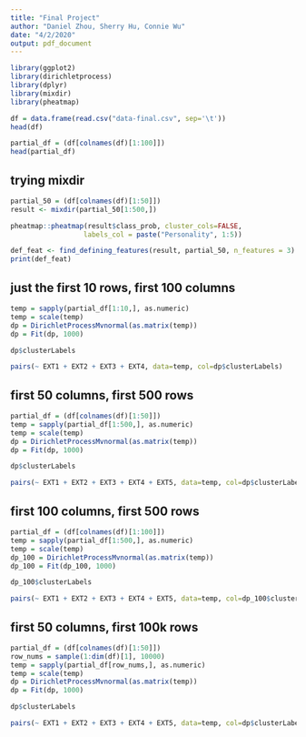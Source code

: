 ```yaml
---
title: "Final Project"
author: "Daniel Zhou, Sherry Hu, Connie Wu"
date: "4/2/2020"
output: pdf_document
---
```


```r
library(ggplot2)
library(dirichletprocess)
library(dplyr)
library(mixdir)
library(pheatmap)
```

```r
df = data.frame(read.csv("data-final.csv", sep='\t'))
head(df)

```

```r
partial_df = (df[colnames(df)[1:100]])
head(partial_df)
```


## trying mixdir
```r
partial_50 = (df[colnames(df)[1:50]])
result <- mixdir(partial_50[1:500,])
```

```r
pheatmap::pheatmap(result$class_prob, cluster_cols=FALSE,
                  labels_col = paste("Personality", 1:5))
```

```r
def_feat <- find_defining_features(result, partial_50, n_features = 3)
print(def_feat)
```


## just the first 10 rows, first 100 columns

```r
temp = sapply(partial_df[1:10,], as.numeric)
temp = scale(temp)
dp = DirichletProcessMvnormal(as.matrix(temp))
dp = Fit(dp, 1000)
```

```r
dp$clusterLabels
```

```r
pairs(~ EXT1 + EXT2 + EXT3 + EXT4, data=temp, col=dp$clusterLabels)
```

## first 50 columns, first 500 rows

```r
partial_df = (df[colnames(df)[1:50]])
temp = sapply(partial_df[1:500,], as.numeric)
temp = scale(temp)
dp = DirichletProcessMvnormal(as.matrix(temp))
dp = Fit(dp, 1000)
```

```r
dp$clusterLabels
```

```r
pairs(~ EXT1 + EXT2 + EXT3 + EXT4 + EXT5, data=temp, col=dp$clusterLabels)
```

## first 100 columns, first 500 rows
```r
partial_df = (df[colnames(df)[1:100]])
temp = sapply(partial_df[1:500,], as.numeric)
temp = scale(temp)
dp_100 = DirichletProcessMvnormal(as.matrix(temp))
dp_100 = Fit(dp_100, 1000)
```

```r
dp_100$clusterLabels
```

```r
pairs(~ EXT1 + EXT2 + EXT3 + EXT4 + EXT5, data=temp, col=dp_100$clusterLabels)
```


## first 50 columns, first 100k rows
```r
partial_df = (df[colnames(df)[1:50]])
row_nums = sample(1:dim(df)[1], 10000)
temp = sapply(partial_df[row_nums,], as.numeric)
temp = scale(temp)
dp = DirichletProcessMvnormal(as.matrix(temp))
dp = Fit(dp, 1000)
```

```r
dp$clusterLabels
```

```r
pairs(~ EXT1 + EXT2 + EXT3 + EXT4 + EXT5, data=temp, col=dp$clusterLabels)
```
